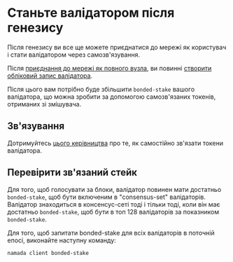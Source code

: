 # Станьте валідатором після генезису

Після генезису ви все ще можете приєднатися до мережі як користувач і стати валідатором через самозв'язування. 

Після [приєднання до мережі як повного вузла](../../operators/ledger/running-a-full-node.mdx), ви повинні [створити обліковий запис валідатора](../../operators/validators/post-genesis-validator-setup.mdx).

Після цього вам потрібно буде збільшити `bonded-stake` вашого валідатора, що можна зробити за допомогою самозв'язаних токенів, отриманих зі змішувача.


## Зв'язування

Дотримуйтесь [цього керівництва](../../operators/validators/staking.mdx#self-bonding) про те, як самостійно зв'язати токени валідатора.

## Перевірити зв'язаний стейк
Для того, щоб голосувати за блоки, валідатор повинен мати достатньо `bonded-stake`, щоб бути включеним в "consensus-set" валідаторів. Валідатор знаходиться в консенсус-сеті тоді і тільки тоді, коли він має достатньо `bonded-stake`, щоб бути в топ 128 валідаторів за показником `bonded-stake`.

Для того, щоб запитати bonded-stake для всіх валідаторів в поточній епосі, виконайте наступну команду:
```bash copy
namada client bonded-stake
```
